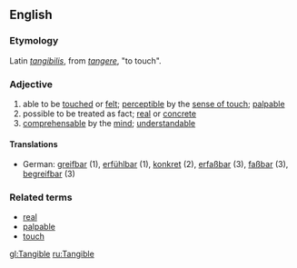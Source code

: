 == English ==
===Etymology===
Latin ''[[tangibilis]]'', from ''[[tangere]]'', "to touch".
===Adjective===
#able to be [[touch]]ed or [[feel|felt]]; [[perceptible]] by the [[sense of touch]]; [[palpable]]
#possible to be treated as fact; [[real]] or [[concrete]]
#[[comprehensable]] by the [[mind]]; [[understandable]]
====Translations====
*German: [[greifbar]] (1), [[erfühlbar]] (1), [[konkret]] (2), [[erfaßbar]] (3), [[faßbar]] (3), [[begreifbar]] (3)

===Related terms===
*[[real]]
*[[palpable]]
*[[touch]]

[[gl:Tangible]]
[[ru:Tangible]]